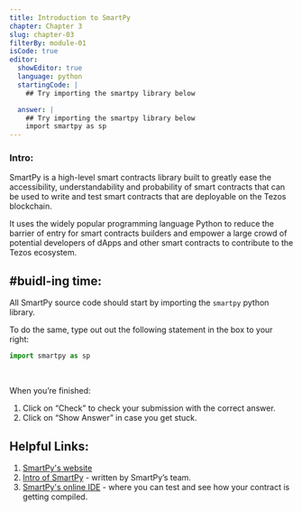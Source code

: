 ```yaml
---
title: Introduction to SmartPy
chapter: Chapter 3
slug: chapter-03
filterBy: module-01
isCode: true
editor:
  showEditor: true
  language: python
  startingCode: |
    ## Try importing the smartpy library below

  answer: |
    ## Try importing the smartpy library below
    import smartpy as sp
---
```


### Intro: 

SmartPy is a high-level smart contracts library built to greatly ease the accessibility, understandability and probability of smart contracts that can be used to write and test smart contracts that are deployable on the Tezos blockchain. 

It uses the widely popular programming language Python to reduce the barrier of entry for smart contracts builders and empower a large crowd of potential developers of dApps and other smart contracts to contribute to the Tezos ecosystem. 



## #buidl-ing time:

All SmartPy source code should start by importing the `smartpy` python library. 

To do the same, type out out the following statement in the box to your right:

```python
import smartpy as sp
```

<br />

When you’re finished:

1. Click on “Check” to check your submission with the correct answer.
2. Click on “Show Answer” in case you get stuck.




## Helpful Links: 


1. [SmartPy's website](https://smartpy.io/)
2. [Intro of SmartPy](https://medium.com/@SmartPy_io/introducing-smartpy-and-smartpy-io-d4013bee7d4e) - written by SmartPy’s team.
3. [SmartPy's online IDE](https://smartpy.io/demo/) - where you can test and see how your contract is getting compiled. 



